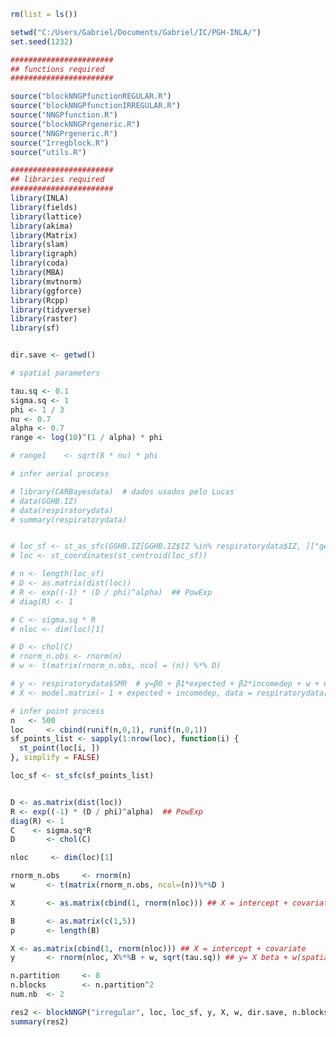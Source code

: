 ```r
rm(list = ls())

setwd("C:/Users/Gabriel/Documents/Gabriel/IC/PGH-INLA/")
set.seed(1232)

#######################
## functions required
#######################

source("blockNNGPfunctionREGULAR.R")
source("blockNNGPfunctionIRREGULAR.R")
source("NNGPfunction.R")
source("blockNNGPrgeneric.R")
source("NNGPrgeneric.R")
source("Irregblock.R")
source("utils.R")

#######################
## libraries required
#######################
library(INLA)
library(fields)
library(lattice)
library(akima)
library(Matrix)
library(slam)
library(igraph)
library(coda)
library(MBA)
library(mvtnorm)
library(ggforce)
library(Rcpp)
library(tidyverse)
library(raster)
library(sf)


dir.save <- getwd()

```


```r
# spatial parameters

tau.sq <- 0.1
sigma.sq <- 1
phi <- 1 / 3
nu <- 0.7
alpha <- 0.7
range <- log(10)^(1 / alpha) * phi

# range1    <- sqrt(8 * nu) * phi
```

```r
# infer aerial process

# library(CARBayesdata)  # dados usados pelo Lucas
# data(GGHB.IZ)
# data(respiratorydata) 
# summary(respiratorydata)


# loc_sf <- st_as_sfc(GGHB.IZ[GGHB.IZ$IZ %in% respiratorydata$IZ, ]["geometry"])
# loc <- st_coordinates(st_centroid(loc_sf))

# n <- length(loc_sf)  
# D <- as.matrix(dist(loc))
# R <- exp((-1) * (D / phi)^alpha)  ## PowExp
# diag(R) <- 1

# C <- sigma.sq * R
# nloc <- dim(loc)[1]

# D <- chol(C)
# rnorm_n.obs <- rnorm(n)
# w <- t(matrix(rnorm_n.obs, ncol = (n)) %*% D)

# y <- respiratorydata$SMR  # y=β0 ​+ β1*​expected + β2*incomedep + w + e
# X <- model.matrix(~ 1 + expected + incomedep, data = respiratorydata[respiratorydata$IZ %in% GGHB.IZ$IZ[GGHB.IZ$IZ %in% respiratorydata$IZ], ])  # X é a matriz de covariáveis (1° coluna: intercepto, 2° e 3° coluna: covar exp)


```

```r
# infer point process
n 	<- 500
loc 	<- cbind(runif(n,0,1), runif(n,0,1))
sf_points_list <- sapply(1:nrow(loc), function(i) {
  st_point(loc[i, ])
}, simplify = FALSE)

loc_sf <- st_sfc(sf_points_list)


D <- as.matrix(dist(loc))
R <- exp((-1) * (D / phi)^alpha)  ## PowExp
diag(R) <- 1
C 	 <- sigma.sq*R
D 	 	<- chol(C)

nloc 	 <- dim(loc)[1]

rnorm_n.obs 	<- rnorm(n)
w 		<- t(matrix(rnorm_n.obs, ncol=(n))%*%D )

X 		<- as.matrix(cbind(1, rnorm(nloc))) ## X = intercept + covariate

B 		<- as.matrix(c(1,5))
p 		<- length(B)

X <- as.matrix(cbind(1, rnorm(nloc))) ## X = intercept + covariate
y 		<- rnorm(nloc, X%*%B + w, sqrt(tau.sq)) ## y= X beta + w(spatial) + nugget
```


```r
n.partition 	<- 8
n.blocks    	<- n.partition^2
num.nb 	<- 2

res2 <- blockNNGP("irregular", loc, loc_sf, y, X, w, dir.save, n.blocks, num.nb)
summary(res2)
```